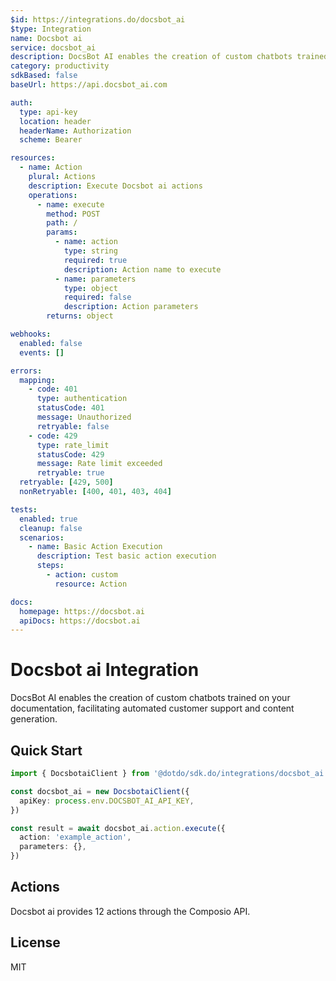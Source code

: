 ```yaml
---
$id: https://integrations.do/docsbot_ai
$type: Integration
name: Docsbot ai
service: docsbot_ai
description: DocsBot AI enables the creation of custom chatbots trained on your documentation, facilitating automated customer support and content generation.
category: productivity
sdkBased: false
baseUrl: https://api.docsbot_ai.com

auth:
  type: api-key
  location: header
  headerName: Authorization
  scheme: Bearer

resources:
  - name: Action
    plural: Actions
    description: Execute Docsbot ai actions
    operations:
      - name: execute
        method: POST
        path: /
        params:
          - name: action
            type: string
            required: true
            description: Action name to execute
          - name: parameters
            type: object
            required: false
            description: Action parameters
        returns: object

webhooks:
  enabled: false
  events: []

errors:
  mapping:
    - code: 401
      type: authentication
      statusCode: 401
      message: Unauthorized
      retryable: false
    - code: 429
      type: rate_limit
      statusCode: 429
      message: Rate limit exceeded
      retryable: true
  retryable: [429, 500]
  nonRetryable: [400, 401, 403, 404]

tests:
  enabled: true
  cleanup: false
  scenarios:
    - name: Basic Action Execution
      description: Test basic action execution
      steps:
        - action: custom
          resource: Action

docs:
  homepage: https://docsbot.ai
  apiDocs: https://docsbot.ai
---
```


# Docsbot ai Integration

DocsBot AI enables the creation of custom chatbots trained on your documentation, facilitating automated customer support and content generation.

## Quick Start

```typescript
import { DocsbotaiClient } from '@dotdo/sdk.do/integrations/docsbot_ai'

const docsbot_ai = new DocsbotaiClient({
  apiKey: process.env.DOCSBOT_AI_API_KEY,
})

const result = await docsbot_ai.action.execute({
  action: 'example_action',
  parameters: {},
})
```

## Actions

Docsbot ai provides 12 actions through the Composio API.

## License

MIT
